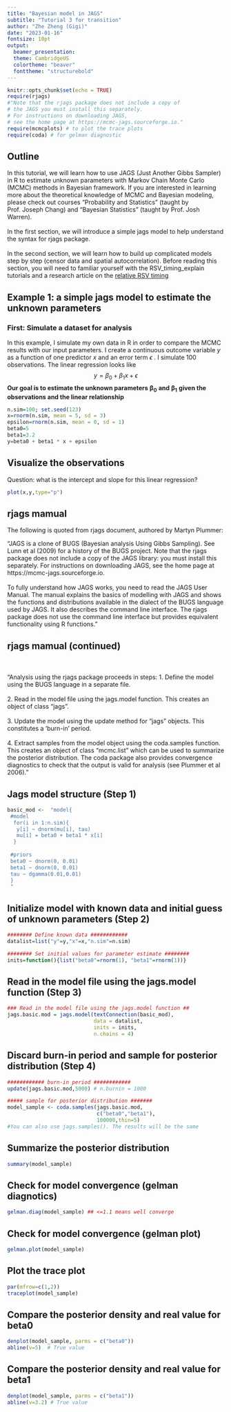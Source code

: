 ---
title: "Bayesian model in JAGS"
subtitle: "Tutorial 3 for transition"
author: "Zhe Zheng (Gigi)"
date: "2023-01-16"
fontsize: 10pt
output: 
  beamer_presentation:
  theme: CambridgeUS
  colortheme: "beaver"
  fonttheme: "structurebold"
---

```{r setup, message=FALSE}
knitr::opts_chunk$set(echo = TRUE)
require(rjags)
#"Note that the rjags package does not include a copy of  
# the JAGS you must install this separately.  
# For instructions on downloading JAGS,
# see the home page at https://mcmc-jags.sourceforge.io."
require(mcmcplots) # to plot the trace plots
require(coda) # for gelman diagnostic
```

## Outline

In this tutorial, we will learn how to use JAGS (Just Another Gibbs Sampler) in R to estimate unknown parameters with Markov Chain Monte Carlo (MCMC) methods in Bayesian framework. If you are interested in learning more about the theoretical knowledge of MCMC and Bayesian modeling, please check out courses "Probability and Statistics" (taught by Prof. Joseph Chang) and "Bayesian Statistics" (taught by Prof. Josh Warren). 
\
\
In the first section, we will introduce a simple jags model to help understand the syntax for rjags package.
\
\
In the second section, we will learn how to build up complicated models step by step (censor data and spatial autocorrelation). Before reading this section, you will need to familiar yourself with the RSV_timing_explain tutorials and a research article on the [relative RSV timing]( https://doi.org/10.1111/irv.12965)

## Example 1: a simple jags model to estimate the unknown parameters

### First: Simulate a dataset for analysis

In this example, I simulate my own data in R in order to compare the MCMC results with our input parameters. I create a continuous outcome variable $y$ as a function of one predictor $x$ and an error term $\epsilon$ . I simulate 100 observations. The linear regression looks like
$$y=\beta_0+\beta_1x+\epsilon$$
**Our goal is to estimate the unknown parameters** $\boldsymbol{\beta_0}$ **and** $\boldsymbol{\beta_1}$ **given the observations and the linear relationship**

```{r}
n.sim=100; set.seed(123)
x=rnorm(n.sim, mean = 5, sd = 3)
epsilon=rnorm(n.sim, mean = 0, sd = 1)
beta0=5
beta1=3.2
y=beta0 + beta1 * x + epsilon
```

## Visualize the observations

Question: what is the intercept and slope for this linear regression?
```{r}
plot(x,y,type="p")
```

## rjags mamual

The following is quoted from rjags document, authored by Martyn Plummer:

"JAGS is a clone of BUGS (Bayesian analysis Using Gibbs Sampling). See Lunn et al (2009) for
a history of the BUGS project. Note that the rjags package does not include a copy of the JAGS
library: you must install this separately. For instructions on downloading JAGS, see the home page at https://mcmc-jags.sourceforge.io.
\
\
To fully understand how JAGS works, you need to read the JAGS User Manual. The manual explains the basics of modelling with JAGS and shows the functions and distributions available in the
dialect of the BUGS language used by JAGS. It also describes the command line interface. The
rjags package does not use the command line interface but provides equivalent functionality using
R functions."

## rjags mamual (continued)
\
\
"Analysis using the rjags package proceeds in steps:
1. Define the model using the BUGS language in a separate file.
\
\
2. Read in the model file using the jags.model function. This creates an object of class “jags”.
\
\
3. Update the model using the update method for “jags” objects. This constitutes a ‘burn-in’
period.
\
\
4. Extract samples from the model object using the coda.samples function. This creates an object of class “mcmc.list” which can be used to summarize the posterior distribution. The coda
package also provides convergence diagnostics to check that the output is valid for analysis
(see Plummer et al 2006)."

## Jags model structure (Step 1)

```{r}
basic_mod <-  "model{
 #model
  for(i in 1:n.sim){
   y[i] ~ dnorm(mu[i], tau)
   mu[i] = beta0 + beta1 * x[i]
  }
  
 #priors
 beta0 ~ dnorm(0, 0.01)
 beta1 ~ dnorm(0, 0.01)
 tau ~ dgamma(0.01,0.01)
 }
 "
```

## Initialize model with known data and initial guess of unknown parameters (Step 2)

```{r}
######## Define known data ############
datalist=list("y"=y,"x"=x,"n.sim"=n.sim)

######## Set initial values for parameter estimate ######## 
inits=function(){list("beta0"=rnorm(1), "beta1"=rnorm(1))}
```

## Read in the model file using the jags.model function (Step 3)

```{r}
### Read in the model file using the jags.model function ##
jags.basic.mod = jags.model(textConnection(basic_mod),
                            data = datalist,
                            inits = inits,
                            n.chains = 4)
```


## Discard burn-in period and sample for posterior distribution (Step 4)

```{r}
############ burn-in period ############
update(jags.basic.mod,5000) # n.burnin = 1000

##### sample for posterior distribution #######
model_sample <- coda.samples(jags.basic.mod,
                             c("beta0","beta1"),
                             100000,thin=5)
#You can also use jags.samples(). The results will be the same
```

## Summarize the posterior distribution 
```{r}
summary(model_sample)
```

## Check for model convergence (gelman diagnotics)

```{r}
gelman.diag(model_sample) ## <=1.1 means well converge 
```

## Check for model convergence (gelman plot)

```{r}
gelman.plot(model_sample)
```

## Plot the trace plot

```{r}
par(mfrow=c(1,2))
traceplot(model_sample)
```

## Compare the posterior density and real value for beta0  

```{r}
denplot(model_sample, parms = c("beta0"))
abline(v=5)  # True value
```

## Compare the posterior density and real value for beta1  

```{r}
denplot(model_sample, parms = c("beta1"))
abline(v=3.2) # True value
```

